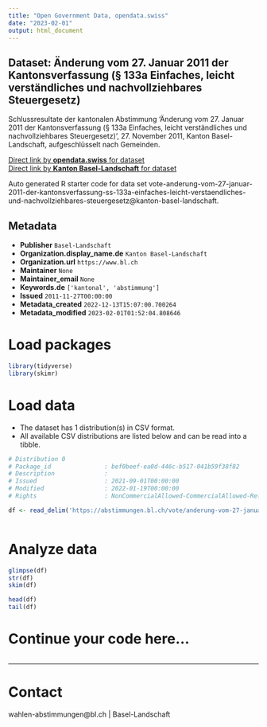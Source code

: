 ```yaml
---
title: "Open Government Data, opendata.swiss"
date: "2023-02-01"
output: html_document
---
```


## Dataset: Änderung vom 27. Januar 2011 der Kantonsverfassung (§ 133a Einfaches, leicht verständliches und nachvollziehbares Steuergesetz)

Schlussresultate der kantonalen Abstimmung 'Änderung vom 27. Januar 2011 der Kantonsverfassung (§ 133a Einfaches, leicht verständliches und nachvollziehbares Steuergesetz)', 27. November 2011, Kanton Basel-Landschaft, aufgeschlüsselt nach Gemeinden.

[Direct link by **opendata.swiss** for dataset](https://opendata.swiss/de/dataset/anderung-vom-27-januar-2011-der-kantonsverfassung-133a-einfaches-leicht-verstandliches-und-nach)<br>
[Direct link by **Kanton Basel-Landschaft** for dataset](https://abstimmungen.bl.ch/vote/anderung-vom-27-januar-2011-der-kantonsverfassung-ss-133a-einfaches-leicht-verstaendliches-und-nachvollziehbares-steuergesetz/data)

Auto generated R starter code for data set vote-anderung-vom-27-januar-2011-der-kantonsverfassung-ss-133a-einfaches-leicht-verstaendliches-und-nachvollziehbares-steuergesetz@kanton-basel-landschaft.

## Metadata

- **Publisher** `Basel-Landschaft`
- **Organization.display_name.de** `Kanton Basel-Landschaft`
- **Organization.url** `https://www.bl.ch`
- **Maintainer** `None`
- **Maintainer_email** `None`
- **Keywords.de** `['kantonal', 'abstimmung']`
- **Issued** `2011-11-27T00:00:00`
- **Metadata_created** `2022-12-13T15:07:00.700264`
- **Metadata_modified** `2023-02-01T01:52:04.808646`


# Load packages

```r

library(tidyverse)
library(skimr)

```

# Load data

-   The dataset has 1 distribution(s) in CSV format.
-   All available CSV distributions are listed below and can be read into a tibble.

```r

# Distribution 0
# Package_id               : bef0beef-ea0d-446c-b517-041b59f38f82
# Description              : 
# Issued                   : 2021-09-01T00:00:00
# Modified                 : 2022-01-19T00:00:00
# Rights                   : NonCommercialAllowed-CommercialAllowed-ReferenceRequired

df <- read_delim('https://abstimmungen.bl.ch/vote/anderung-vom-27-januar-2011-der-kantonsverfassung-ss-133a-einfaches-leicht-verstaendliches-und-nachvollziehbares-steuergesetz/data-csv')



```

# Analyze data

```r

glimpse(df)
str(df)
skim(df)

head(df)
tail(df)

```

# Continue your code here...

```r

```

------------------------------------------------------------------------

# Contact

wahlen-abstimmungen@bl.ch | Basel-Landschaft

